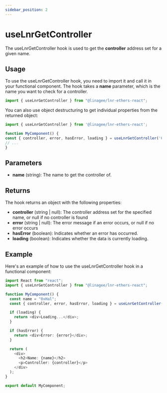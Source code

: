 ```yaml
---
sidebar_position: 2
---
```


# useLnrGetController

The useLnrGetController hook is used to get the **controller** address set for a given name.

## Usage

To use the useLnrGetController hook, you need to import it and call it in your functional component.
The hook takes a **name** parameter, which is the name you want to check for a controller.

```typescript
import { useLnrGetController } from "@linagee/lnr-ethers-react";
```

You can also use object destructuring to get individual properties from the returned object:

```typescript jsx
import { useLnrGetController } from '@linagee/lnr-ethers-react';

function MyComponent() {
const { controller, error, hasError, loading } = useLnrGetController('0xHal');
// ...
}
```

## Parameters

- **name** (string): The name to get the controller of.

## Returns

The hook returns an object with the following properties:

- **controller** (string | null): The controller address set for the specified name, or null if no controller is found
- **error** (string | null): The error message if an error occurs, or null if no error occurs
- **hasError** (boolean): Indicates whether an error has occurred.
- **loading** (boolean): Indicates whether the data is currently loading.

## Example

Here's an example of how to use the useLnrGetController hook in a functional component:

```typescript jsx
import React from "react";
import { useLnrGetController } from "@linagee/lnr-ethers-react";

function MyComponent() {
  const name = "0xHal";
  const { controller, error, hasError, loading } = useLnrGetController(name);

  if (loading) {
    return <div>Loading...</div>;
  }

  if (hasError) {
    return <div>Error: {error}</div>;
  }

  return (
    <div>
      <h2>Name: {name}</h2>
      <p>Controller: {controller}</p>
    </div>
  );
}

export default MyComponent;
```
